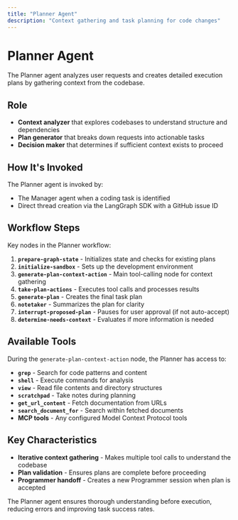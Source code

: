 ```yaml
---
title: "Planner Agent"
description: "Context gathering and task planning for code changes"
---
```


# Planner Agent

The Planner agent analyzes user requests and creates detailed execution plans by gathering context from the codebase.

## Role

- **Context analyzer** that explores codebases to understand structure and dependencies
- **Plan generator** that breaks down requests into actionable tasks
- **Decision maker** that determines if sufficient context exists to proceed

## How It's Invoked

The Planner agent is invoked by:

- The Manager agent when a coding task is identified
- Direct thread creation via the LangGraph SDK with a GitHub issue ID

## Workflow Steps

Key nodes in the Planner workflow:

1. **`prepare-graph-state`** - Initializes state and checks for existing plans
2. **`initialize-sandbox`** - Sets up the development environment
3. **`generate-plan-context-action`** - Main tool-calling node for context gathering
4. **`take-plan-actions`** - Executes tool calls and processes results
5. **`generate-plan`** - Creates the final task plan
6. **`notetaker`** - Summarizes the plan for clarity
7. **`interrupt-proposed-plan`** - Pauses for user approval (if not auto-accept)
8. **`determine-needs-context`** - Evaluates if more information is needed

## Available Tools

During the `generate-plan-context-action` node, the Planner has access to:

- **`grep`** - Search for code patterns and content
- **`shell`** - Execute commands for analysis
- **`view`** - Read file contents and directory structures
- **`scratchpad`** - Take notes during planning
- **`get_url_content`** - Fetch documentation from URLs
- **`search_document_for`** - Search within fetched documents
- **MCP tools** - Any configured Model Context Protocol tools

## Key Characteristics

- **Iterative context gathering** - Makes multiple tool calls to understand the codebase
- **Plan validation** - Ensures plans are complete before proceeding
- **Programmer handoff** - Creates a new Programmer session when plan is accepted

The Planner agent ensures thorough understanding before execution, reducing errors and improving task success rates.
